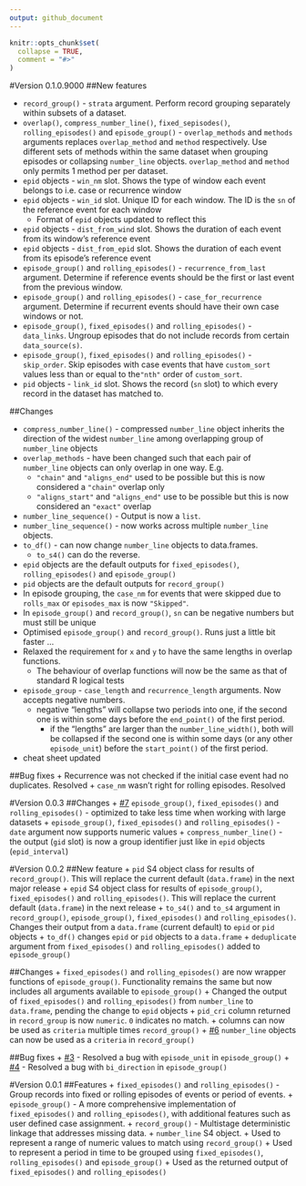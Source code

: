 ```yaml
---
output: github_document
---
```


```r
knitr::opts_chunk$set(
  collapse = TRUE,
  comment = "#>"
)
```
#Version 0.1.0.9000
##New features

+ `record_group()` - `strata` argument. Perform record grouping separately within subsets of a dataset.
+ `overlap()`, `compress_number_line()`, `fixed_sepisodes()`, `rolling_episodes()` and `episode_group()` - `overlap_methods` and `methods` arguments replaces `overlap_method` and `method` respectively. Use different sets of methods within the same dataset when grouping episodes or collapsing `number_line` objects. `overlap_method` and `method` only permits 1 method per per dataset.
+ `epid` objects - `win_nm` slot. Shows the type of window each event belongs to i.e. case or recurrence window
+ `epid` objects - `win_id` slot. Unique ID for each window. The ID is the `sn` of the reference event for each window
    + Format of `epid` objects updated to reflect this
+ `epid` objects - `dist_from_wind` slot. Shows the duration of each event from its window's reference event
+ `epid` objects - `dist_from_epid` slot. Shows the duration of each event from its episode's reference event
+ `episode_group()` and `rolling_episodes()` - `recurrence_from_last` argument. Determine if reference events should be the first or last event from the previous window.
+ `episode_group()` and `rolling_episodes()` - `case_for_recurrence` argument. Determine if recurrent events should have their own case windows or not.
+ `episode_group()`, `fixed_episodes()` and `rolling_episodes()` - `data_links`. Ungroup episodes that do not include records from certain `data_source(s)`.
+ `episode_group()`, `fixed_episodes()` and `rolling_episodes()` - `skip_order`. Skip episodes with case events that have `custom_sort` values less than or equal to the`"nth"` order of `custom_sort`.
+ `pid` objects - `link_id` slot. Shows the record (`sn` slot) to which every record in the dataset has matched to.

##Changes

+ `compress_number_line()` - compressed `number_line` object inherits the direction of the widest `number_line` among overlapping group of `number_line` objects
+ `overlap_methods` - have been changed such that each pair of `number_line` objects can only overlap in one way. E.g.
    + `"chain"` and `"aligns_end"` used to be possible but this is now considered a `"chain"` overlap only
    + `"aligns_start"` and `"aligns_end"` use to be possible but this is now considered an `"exact"` overlap
+ `number_line_sequence()` - Output is now a `list`.
+ `number_line_sequence()` - now works across multiple `number_line` objects.
+ `to_df()` - can now change `number_line` objects to data.frames.
    + `to_s4()` can do the reverse.
+ `epid` objects are the default outputs for `fixed_episodes()`, `rolling_episodes()` and `episode_group()`
+ `pid` objects are the default outputs for `record_group()`
+ In episode grouping, the `case_nm` for events that were skipped due to `rolls_max` or `episodes_max` is now `"Skipped"`.
+ In `episode_group()` and `record_group()`, `sn` can be negative numbers but must still be unique
+ Optimised `episode_group()` and `record_group()`. Runs just a little bit faster ...
+ Relaxed the requirement for `x` and `y` to have the same lengths in overlap functions.
    + The behaviour of overlap functions will now be the same as that of standard R logical tests 
+ `episode_group` - `case_length` and `recurrence_length` arguments. Now accepts negative numbers. 
    + negative "lengths" will collapse two periods into one, if the second one is within some days before the `end_point()` of the first period.
        + if the "lengths" are larger than the `number_line_width()`, both will be collapsed if the second one is within some days (or any other `episode_unit`) before the `start_point()` of the first period.
+ cheat sheet updated

##Bug fixes
+ Recurrence was not checked if the initial case event had no duplicates. Resolved
+ `case_nm` wasn't right for rolling episodes. Resolved

#Version 0.0.3
##Changes
+ [#7](https://github.com/OlisaNsonwu/diyar/issues/7) `episode_group()`, `fixed_episodes()` and `rolling_episodes()` - optimized to take less time when working with large datasets
+ `episode_group()`, `fixed_episodes()` and `rolling_episodes()` - `date` argument now supports numeric values
+ `compress_number_line()` - the output (`gid` slot) is now a group identifier just like in `epid` objects (`epid_interval`)

#Version 0.0.2
##New feature
+ `pid` S4 object class for results of `record_group()`. This will replace the current default (`data.frame`) in the next major release
+ `epid` S4 object class for results of `episode_group()`, `fixed_episodes()` and `rolling_episodes()`. This will replace the current default (`data.frame`) in the next release
+ `to_s4()` and `to_s4` argument in `record_group()`, `episode_group()`, `fixed_episodes()` and `rolling_episodes()`. Changes their output from a `data.frame` (current default) to `epid` or `pid` objects
+ `to_df()` changes `epid` or `pid` objects to a `data.frame`
+ `deduplicate` argument from `fixed_episodes()` and `rolling_episodes()` added to `episode_group()`

##Changes
+ `fixed_episodes()` and `rolling_episodes()` are now wrapper functions of `episode_group()`. Functionality remains the same but now includes all arguments available to `episode_group()`
+ Changed the output of `fixed_episodes()` and `rolling_episodes()` from `number_line` to `data.frame`, pending the change to `epid` objects 
+ `pid_cri` column returned in `record_group` is now `numeric`. `0` indicates no match.
+ columns can now be used as `criteria` multiple times `record_group()`
+ [#6](https://github.com/OlisaNsonwu/diyar/issues/6) `number_line` objects can now be used as a `criteria` in `record_group()`

##Bug fixes
+ [#3](https://github.com/OlisaNsonwu/diyar/issues/3) - Resolved a bug with `episode_unit` in `episode_group()`
+ [#4](https://github.com/OlisaNsonwu/diyar/issues/4) - Resolved a bug with `bi_direction` in `episode_group()`

#Version 0.0.1
##Features
+ `fixed_episodes()` and `rolling_episodes()` - Group records into fixed or rolling episodes of events or period of events.
+ `episode_group()` - A more comprehensive implementation of `fixed_episodes()` and `rolling_episodes()`, with additional features such as user defined case assignment.
+ `record_group()` - Multistage deterministic linkage that addresses missing data.
+ `number_line` S4 object.
    + Used to represent a range of numeric values to match using `record_group()`
    + Used to represent a period in time to be grouped using `fixed_episodes()`, `rolling_episodes()` and `episode_group()`
    + Used as the returned output of `fixed_episodes()` and `rolling_episodes()`
